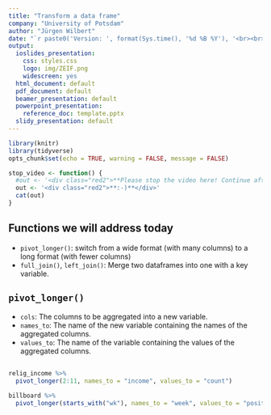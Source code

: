 ```yaml
---
title: "Transform a data frame"
company: "University of Potsdam"
author: "Jürgen Wilbert"
date: "`r paste0('Version: ', format(Sys.time(), '%d %B %Y'), '<br><br>- arrow keys: move through slides <br>- f: toggle full-screen')`"
output:
  ioslides_presentation: 
    css: styles.css
    logo: img/ZEIF.png
    widescreen: yes
  html_document: default
  pdf_document: default
  beamer_presentation: default
  powerpoint_presentation:
    reference_doc: template.pptx
  slidy_presentation: default
---
```


```r
library(knitr)
library(tidyverse)
opts_chunk$set(echo = TRUE, warning = FALSE, message = FALSE)

stop_video <- function() {
  #out <- '<div class="red2">**Please stop the video here! Continue after completing the task!**</div>'
  out <- '<div class="red2">**:-)**</div>'
  cat(out)
}

```

## Functions we will address today {.build}

- `pivot_longer()`: switch from a wide format (with many columns) to a long format (with fewer columns) 
- `full_join()`, `left_join()`: Merge two dataframes into one with a key variable.

## `pivot_longer()`

- `cols`: The columns to be aggregated into a new variable.  
- `names_to`: The name of the new variable containing the names of the aggregated columns.  
- `values_to`: The name of the variable containing the values of the aggregated columns.  

## 

```r
relig_income %>%
  pivot_longer(2:11, names_to = "income", values_to = "count")
```

```r
billboard %>%
  pivot_longer(starts_with("wk"), names_to = "week", values_to = "position", values_drop_na = TRUE)
```

